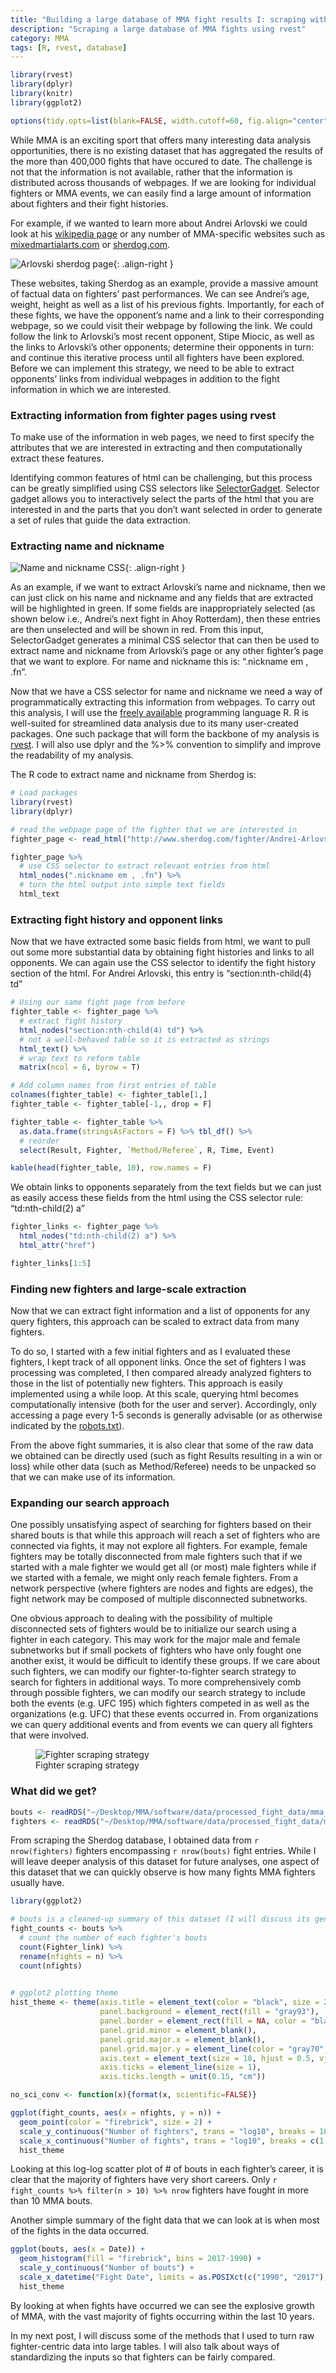 ```yaml
---
title: "Building a large database of MMA fight results I: scraping with rvest"
description: "Scraping a large database of MMA fights using rvest"
category: MMA
tags: [R, rvest, database]
---
```


```r
library(rvest)
library(dplyr)
library(knitr)
library(ggplot2)

options(tidy.opts=list(blank=FALSE, width.cutoff=60, fig.align="center"))
```


While MMA is an exciting sport that offers many interesting data analysis opportunities, there is no existing dataset that has aggregated the results of the more than 400,000 fights that have occured to date. The challenge is not that the information is not available, rather that the information is distributed across thousands of webpages. If we are looking for individual fighters or MMA events, we can easily find a large amount of information about fighters and their fight histories.

For example, if we wanted to learn more about Andrei Arlovski we could look at his [wikipedia page](https://en.wikipedia.org/wiki/Andrei_Arlovski) or any number of MMA-specific websites such as [mixedmartialarts.com](http://www.mixedmartialarts.com/fighter/Andrei-Arlovski:1C1B0969FAC99E77) or [sherdog.com](http://www.sherdog.com/fighter/Andrei-Arlovski-270).

![Arlovski sherdog page]({{ site.url }}/figs/2016-04-23-MMA_crawler/sherdog.png){: .align-right }

These websites, taking Sherdog as an example, provide a massive amount of factual data on fighters' past performances. We can see Andrei's age, weight, height as well as a list of his previous fights. Importantly, for each of these fights, we have the opponent's name and a link to their corresponding webpage, so we could visit their webpage by following the link. We could follow the link to Arlovski's most recent opponent, Stipe Miocic, as well as the links to Arlovski's other opponents; determine their opponents in turn: and continue this iterative process until all fighters have been explored. Before we can implement this strategy, we need to be able to extract opponents' links from individual webpages in addition to the fight information in which we are interested.


### Extracting information from fighter pages using rvest

To make use of the information in web pages, we need to first specify the attributes that we are interested in extracting and then computationally extract these features.

Identifying common features of html can be challenging, but this process can be greatly simplified using CSS selectors like [SelectorGadget](http://selectorgadget.com/). Selector gadget allows you to interactively select the parts of the html that you are interested in and the parts that you don't want selected in order to generate a set of rules that guide the data extraction.

### Extracting name and nickname

![Name and nickname CSS]({{ site.url }}/figs/2016-04-23-MMA_crawler/nickname_CSS.png){: .align-right }

As an example, if we want to extract Arlovski's name and nickname, then we can just click on his name and nickname and any fields that are extracted will be highlighted in green. If some fields are inappropriately selected (as shown below i.e., Andrei's next fight in Ahoy Rotterdam), then these entries are then unselected and will be shown in red. From this input, SelectorGadget generates a minimal CSS selector that can then be used to extract name and nickname from Arlovski's page or any other fighter's page that we want to explore. For name and nickname this is: ".nickname em , .fn".

Now that we have a CSS selector for name and nickname we need a way of programmatically extracting this information from webpages. To carry out this analysis, I will use the [freely available](https://cran.r-project.org/) programming language R. R is well-suited for streamlined data analysis due to its many user-created packages. One such package that will form the backbone of my analysis is [rvest](https://github.com/hadley/rvest). I will also use dplyr and the %>% convention to simplify and improve the readability of my analysis.

The R code to extract name and nickname from Sherdog is:

```r

# Load packages
library(rvest)
library(dplyr)

# read the webpage page of the fighter that we are interested in
fighter_page <- read_html("http://www.sherdog.com/fighter/Andrei-Arlovski-270")

fighter_page %>%
  # use CSS selector to extract relevant entries from html
  html_nodes(".nickname em , .fn") %>%
  # turn the html output into simple text fields
  html_text

```

### Extracting fight history and opponent links

Now that we have extracted some basic fields from html, we want to pull out some more substantial data by obtaining fight histories and links to all opponents. We can again use the CSS selector to identify the  fight history section of the html. For Andrei Arlovski, this entry is "section:nth-child(4) td"

```r

# Using our same fight page from before
fighter_table <- fighter_page %>%
  # extract fight history
  html_nodes("section:nth-child(4) td") %>%
  # not a well-behaved table so it is extracted as strings
  html_text() %>%
  # wrap text to reform table
  matrix(ncol = 6, byrow = T)

# Add column names from first entries of table
colnames(fighter_table) <- fighter_table[1,]
fighter_table <- fighter_table[-1,, drop = F]

fighter_table <- fighter_table %>%
  as.data.frame(stringsAsFactors = F) %>% tbl_df() %>%
  # reorder
  select(Result, Fighter, `Method/Referee`, R, Time, Event)

kable(head(fighter_table, 10), row.names = F)

```

We obtain links to opponents separately from the text fields but we can just as easily access these fields from the html using the CSS selector rule: "td:nth-child(2) a"

```r

fighter_links <- fighter_page %>%
  html_nodes("td:nth-child(2) a") %>%
  html_attr("href")

fighter_links[1:5]

```

### Finding new fighters and large-scale extraction

Now that we can extract fight information and a list of opponents for any query fighters, this approach can be scaled to extract data from many fighters.

To do so, I started with a few initial fighters and as I evaluated these fighters, I kept track of all opponent links. Once the set of fighters I was processing was completed, I then compared already analyzed fighters to those in the list of potentially new fighters. This approach is easily implemented using a while loop. At this scale, querying html becomes computationally intensive (both for the user and server). Accordingly, only accessing a page every 1-5 seconds is generally advisable (or as otherwise indicated by the [robots.txt](http://www.robotstxt.org/)).

From the above fight summaries, it is also clear that some of the raw data we obtained can be directly used (such as fight Results resulting in a win or loss) while other data (such as Method/Referee) needs to be unpacked so that we can make use of its information.


### Expanding our search approach

One possibly unsatisfying aspect of searching for fighters based on their shared bouts is that while this  approach will reach a set of fighters who are connected via fights, it may not explore all fighters. For example, female fighters may be totally disconnected from male fighters such that if we started with a male fighter we would get all (or most) male fighters while if we started with a female, we might only reach female fighters. From a network perspective (where fighters are nodes and fights are edges), the fight network may be composed of multiple disconnected subnetworks.

One obvious approach to dealing with the possibility of multiple disconnected sets of fighters would be to initialize our search using a fighter in each category. This may work for the major male and female subnetworks but if small pockets of fighters who have only fought one another exist, it would be difficult to identify these groups. If we care about such fighters, we can modify our fighter-to-fighter search strategy to search for fighters in additional ways. To more comprehensively comb through possible fighters, we can modify our search strategy to include both the events (e.g. UFC 195) which fighters competed in as well as the organizations (e.g. UFC) that these events occurred in. From organizations we can query additional events and from events we can query all fighters that were involved.

![Fighter scraping strategy]({{ site.url }}/figs/2016-04-23-MMA_crawler/scraping_strategy.png)


### What did we get?

```r
bouts <- readRDS("~/Desktop/MMA/software/data/processed_fight_data/mma_all_bouts.Rds")
fighters <- readRDS("~/Desktop/MMA/software/data/processed_fight_data/mma_all_fighters.Rds")
```

From scraping the Sherdog database, I obtained data from `r nrow(fighters)` fighters encompassing `r nrow(bouts)` fight entries. While I will leave deeper analysis of this dataset for future analyses, one aspect of this dataset that we can quickly observe is how many fights MMA fighters usually have.

```r

library(ggplot2)

# bouts is a cleaned-up summary of this dataset (I will discuss its generation later on)
fight_counts <- bouts %>%
  # count the number of each fighter's bouts
  count(Fighter_link) %>%
  rename(nfights = n) %>%
  count(nfights)
  

# ggplot2 plotting theme
hist_theme <- theme(axis.title = element_text(color = "black", size = 25),
                    panel.background = element_rect(fill = "gray93"),
                    panel.border = element_rect(fill = NA, color = "black"),
                    panel.grid.minor = element_blank(),
                    panel.grid.major.x = element_blank(),
                    panel.grid.major.y = element_line(color = "gray70", size = 1),
                    axis.text = element_text(size = 18, hjust = 0.5, vjust = 0.5),
                    axis.ticks = element_line(size = 1),
                    axis.ticks.length = unit(0.15, "cm"))

no_sci_conv <- function(x){format(x, scientific=FALSE)}

ggplot(fight_counts, aes(x = nfights, y = n)) +
  geom_point(color = "firebrick", size = 2) +
  scale_y_continuous("Number of fighters", trans = "log10", breaks = 10^c(0:5), labels = no_sci_conv) +
  scale_x_continuous("Number of fights", trans = "log10", breaks = c(1, 3, 10, 30, 100)) +
  hist_theme

```

Looking at this log-log scatter plot of # of bouts in each fighter's career, it is clear that the majority of fighters have very short careers. Only `r fight_counts %>% filter(n > 10) %>% nrow` fighters have fought in more than 10 MMA bouts. 

Another simple summary of the fight data that we can look at is when most of the fights in the data occurred.

```r

ggplot(bouts, aes(x = Date)) +
  geom_histogram(fill = "firebrick", bins = 2017-1990) +
  scale_y_continuous("Number of bouts") +
  scale_x_datetime("Fight Date", limits = as.POSIXct(c("1990", "2017"), format = '%Y')) +
  hist_theme

```

By looking at when fights have occurred we can see the explosive growth of MMA, with the vast majority of fights occurring within the last 10 years.


In my next post, I will discuss some of the methods that I used to turn raw fighter-centric data into large tables. I will also talk about ways of standardizing the inputs so that fighters can be fairly compared.


